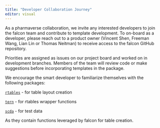 ```yaml
---
title: "Developer Collaboration Journey"
editor: visual
---
```


As a pharmaverse collaboration, we invite any interested developers to join the falcon team and contribute to template development. To on-board as a developer, please reach out to a product owner (Vincent Shen, Freeman Wang, Lian Lin or Thomas Neitman) to receive access to the falcon GitHub repository.

Priorities are assigned as issues on our project board and worked on in development branches. Members of the team will review code or make suggestions before incorporating templates in the package.

We encourage the smart developer to familiarize themselves with the following packages:

[`rtables`](https://github.com/insightsengineering/rtables) - for table layout creation

[`tern`](https://github.com/insightsengineering/tern) - for rtables wrapper functions

[`scda`](https://github.com/insightsengineering/scda) - for test data

As they contain functions leveraged by falcon for table creation.

